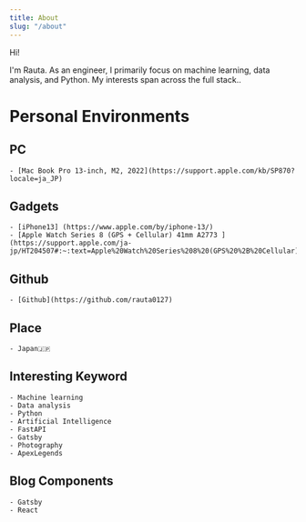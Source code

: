 ```yaml
---
title: About
slug: "/about"
---
```


Hi!

I'm Rauta. As an engineer, I primarily focus on machine learning, data analysis, and Python. My interests span across the full stack..

# Personal Environments

## PC
    - [Mac Book Pro 13-inch, M2, 2022](https://support.apple.com/kb/SP870?locale=ja_JP)

## Gadgets
    - [iPhone13] (https://www.apple.com/by/iphone-13/)
    - [Apple Watch Series 8 (GPS + Cellular) 41mm A2773 ](https://support.apple.com/ja-jp/HT204507#:~:text=Apple%20Watch%20Series%208%20(GPS%20%2B%20Cellular)%20%E3%82%B9%E3%83%86%E3%83%B3%E3%83%AC%E3%82%B9%E3%82%B9%E3%83%81%E3%83%BC%E3%83%AB)

## Github
    - [Github](https://github.com/rauta0127)

## Place
    - Japan🇯🇵

## Interesting Keyword
    - Machine learning
    - Data analysis
    - Python
    - Artificial Intelligence
    - FastAPI
    - Gatsby
    - Photography
    - ApexLegends


## Blog Components
    - Gatsby
    - React
